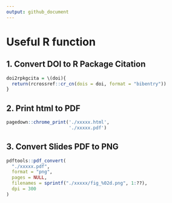 ```yaml
---
output: github_document
---
```


# Useful R function

## 1. Convert DOI to R Package Citation

```r
doi2rpkgcita = \(doi){
  return(rcrossref::cr_cn(dois = doi, format = "bibentry"))
}
```

## 2. Print html to PDF

```r
pagedown::chrome_print('./xxxxx.html',
                       './xxxxx.pdf')
```

## 3. Convert Slides PDF to PNG

```r
pdftools::pdf_convert(
  "./xxxxx.pdf",
  format = "png",
  pages = NULL,
  filenames = sprintf("./xxxxx/fig_%02d.png", 1:??),
  dpi = 300
)
```


